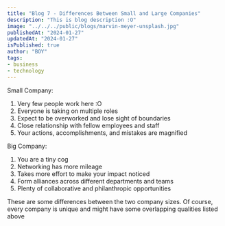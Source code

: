 ```yaml
---
title: "Blog 7 - Differences Between Small and Large Companies"
description: "This is blog description :O"
image: "../../../public/blogs/marvin-meyer-unsplash.jpg"
publishedAt: "2024-01-27"
updatedAt: "2024-01-27"
isPublished: true
author: "BOY"
tags:
- business
- technology
---
```


Small Company:
1. Very few people work here :O
2. Everyone is taking on multiple roles
3. Expect to be overworked and lose sight of boundaries
4. Close relationship with fellow employees and staff
5. Your actions, accomplishments, and mistakes are magnified

Big Company:
1. You are a tiny cog
2. Networking has more mileage
3. Takes more effort to make your impact noticed
4. Form alliances across different departments and teams
5. Plenty of collaborative and philanthropic opportunities 

These are some differences between the two company sizes. Of course, every company
is unique and might have some overlapping qualities listed above